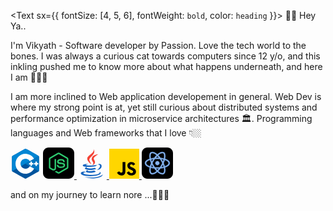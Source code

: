
<Text sx={{ fontSize: [4, 5, 6], fontWeight: `bold`, color: `heading` }}>
  👋🏼 Hey Ya.. 
</Text>
<script src="https://code.iconify.design/1/1.0.7/iconify.min.js"></script>


I'm Vikyath - Software developer by Passion. Love the tech world to the bones. I was always a curious cat towards computers since 12 y/o, and this inkling pushed me to know more about what happens underneath, and here I am 🚶🏼‍♂️

I am more inclined to Web application developement in general. Web Dev is where my strong point is at, yet still curious about distributed systems and performance optimization in microservice architectures 🏛️. Programming languages and Web frameworks that I love 👇🏼


<a href="https://isocpp.org/" target="_blank"><svg xmlns="http://www.w3.org/2000/svg" x="0px" y="0px"
width="48" height="48"
viewBox="0 0 172 172"
style=" fill:#000000;"><g transform="translate(-12.04,-12.04) scale(1.14,1.14)"><g fill="none" fill-rule="none" stroke="none" stroke-width="1" stroke-linecap="butt" stroke-linejoin="miter" stroke-miterlimit="10" stroke-dasharray="" stroke-dashoffset="0" font-family="none" font-weight="none" font-size="none" text-anchor="none" style="mix-blend-mode: normal"><path d="M0,172v-172h172v172z" fill="none" fill-rule="nonzero"></path><g fill-rule="evenodd"><path d="M82.06908,11.77483c2.43308,-1.36525 5.42875,-1.36525 7.85825,0c12.02208,6.74742 48.19942,27.05775 60.22508,33.80517c2.43308,1.36167 3.93092,3.88433 3.93092,6.61483c0,13.49483 0,54.11192 0,67.60675c0,2.7305 -1.49783,5.25317 -3.93092,6.61842c-12.02208,6.74742 -48.19942,27.05775 -60.22508,33.80517c-2.43308,1.36525 -5.42875,1.36525 -7.85825,0c-12.02208,-6.74742 -48.19942,-27.05775 -60.22508,-33.80517c-2.4295,-1.36525 -3.92733,-3.88433 -3.92733,-6.61483c0,-13.49483 0,-54.11192 0,-67.60675c0,-2.7305 1.49783,-5.25317 3.93092,-6.61842c12.0185,-6.74742 48.203,-27.05775 60.2215,-33.80517z" fill="#00549d"></path><path d="M19.006,123.281c-0.95317,-1.27567 -1.08933,-2.48683 -1.08933,-4.11725c0,-13.416 0,-53.80017 0,-67.21975c0,-2.71617 1.49425,-5.2245 3.92017,-6.579c11.97908,-6.708 48.03458,-26.90008 60.01367,-33.61167c2.42592,-1.35808 5.71183,-1.32942 8.13775,0.02867c11.97908,6.708 47.91275,26.72808 59.89183,33.43608c0.9675,0.54467 1.70567,1.20042 2.365,2.064z" fill="#0086d4"></path><path d="M86,35.83333c27.68842,0 50.16667,22.47825 50.16667,50.16667c0,27.68842 -22.47825,50.16667 -50.16667,50.16667c-27.68842,0 -50.16667,-22.47825 -50.16667,-50.16667c0,-27.68842 22.47825,-50.16667 50.16667,-50.16667zM86,60.91667c13.84242,0 25.08333,11.23733 25.08333,25.08333c0,13.84242 -11.24092,25.08333 -25.08333,25.08333c-13.84242,0 -25.08333,-11.24092 -25.08333,-25.08333c0,-13.846 11.23733,-25.08333 25.08333,-25.08333z" fill="#ffffff"></path><path d="M152.23792,47.31792c1.849,1.73075 1.81317,4.33942 1.81317,6.39267c0,13.59875 -0.11467,52.27725 0.03225,65.876c0.01433,1.419 -0.45508,2.91325 -1.15742,4.03842l-68.38433,-37.625z" fill="#0075c0"></path><path d="M111.08333,75.25h7.16667v21.5h-7.16667zM136.16667,75.25h7.16667v21.5h-7.16667z" fill="#ffffff"></path><path d="M103.91667,82.41667h21.5v7.16667h-21.5zM129,82.41667h21.5v7.16667h-21.5z" fill="#ffffff"></path></g><path d="" fill="none" fill-rule="nonzero"></path></g></g></svg></a>        <a href="https://nodejs.org/en/" target="_blank"> <svg xmlns="http://www.w3.org/2000/svg" x="0px" y="0px"
width="50" height="50"
viewBox="0 0 172 172"
style=" fill:#000000;"><g fill="none" fill-rule="nonzero" stroke="none" stroke-width="1" stroke-linecap="butt" stroke-linejoin="miter" stroke-miterlimit="10" stroke-dasharray="" stroke-dashoffset="0" font-family="none" font-weight="none" font-size="none" text-anchor="none" style="mix-blend-mode: normal"><path d="M0,172v-172h172v172z" fill="none"></path><path d="M30.96,172c-17.09874,0 -30.96,-13.86126 -30.96,-30.96v-110.08c0,-17.09874 13.86126,-30.96 30.96,-30.96h110.08c17.09874,0 30.96,13.86126 30.96,30.96v110.08c0,17.09874 -13.86126,30.96 -30.96,30.96z" fill="#000000"></path><g fill="#2ecc71"><path d="M85.97386,28.00375c-1.62836,0 -3.25636,0.39942 -4.66166,1.20245l-44.21169,25.52149c-2.8552,1.65066 -4.63552,4.77598 -4.63552,8.0773v46.3029c0,3.34594 1.78032,6.42664 4.63552,8.0773l11.60622,6.69187c5.62118,2.76597 7.6256,2.76214 10.16851,2.76214c8.34254,0 13.11364,-5.04052 13.11364,-13.78457v-47.77545c0,-0.7138 -0.57578,-1.2983 -1.28958,-1.2983h-5.57656c-0.75841,0 -1.29829,0.5845 -1.29829,1.2983v47.73189c0,3.9259 -4.05486,7.76153 -10.6129,4.50481l-12.13774,-7.00555c-0.44613,-0.22306 -0.7145,-0.71171 -0.7145,-1.20245v-46.25933c0,-0.53535 0.26837,-0.98705 0.7145,-1.25473l44.21169,-25.51277c0.40151,-0.26768 0.9393,-0.26768 1.38543,0l44.21168,25.51277c0.44612,0.26768 0.7145,0.72042 0.7145,1.21116v46.3029c0,0.49073 -0.26941,0.97938 -0.67093,1.20245l-44.25525,25.56505c-0.40151,0.22306 -0.98392,0.22306 -1.38543,0l-11.37968,-6.73544c-0.31229,-0.22306 -0.75074,-0.26558 -1.06303,-0.08713c-3.16749,1.7845 -3.74745,2.00617 -6.69187,3.03225c-0.7138,0.22306 -1.82981,0.6678 0.40082,1.91695l14.76046,8.74823c1.4276,0.80303 3.03818,1.24601 4.64423,1.24601c1.65066,0 3.25148,-0.44299 4.67908,-1.24601l44.26397,-25.56505c2.8552,-1.65066 4.63552,-4.73136 4.63552,-8.0773v-46.25933c0,-3.34594 -1.78032,-6.42664 -4.63552,-8.0773l-44.26397,-25.56505c-1.40529,-0.80302 -3.0333,-1.20245 -4.66165,-1.20245zM97.86762,63.71989c-12.62534,0 -20.16276,5.35002 -20.16276,14.27252c0,9.68091 7.48793,12.35348 19.62253,13.55802c14.49906,1.4276 15.61437,3.57527 15.61437,6.43047c0,4.90738 -3.96389,7.00555 -13.2879,7.00555c-11.73309,0 -14.32236,-2.94861 -15.16999,-8.74823c-0.08922,-0.62457 -0.62144,-1.07174 -1.24601,-1.07174h-5.75954c-0.7138,0 -1.24601,0.58554 -1.24601,1.25473c0,7.45028 4.05974,16.32016 23.42156,16.32016c14.00833,0 22.03613,-5.52498 22.03613,-15.16128c0,-9.54707 -6.46986,-12.09487 -20.03206,-13.92398c-13.78526,-1.7845 -15.16999,-2.72171 -15.16999,-5.93381c0,-2.67675 1.20802,-6.19521 11.37967,-6.19521c9.05634,0 12.44515,1.95668 13.82814,8.06859c0.13384,0.57996 0.62143,1.02818 1.24601,1.02818h5.75955c0.3569,0 0.66466,-0.17671 0.93233,-0.44439c0.22306,-0.22306 0.3583,-0.5831 0.31368,-0.98461c-0.89225,-10.52855 -7.89293,-15.47496 -22.0797,-15.47496z"></path></g></g></svg> </a>       <a href="https://www.java.com/en/" target="_blank">  <svg xmlns="http://www.w3.org/2000/svg" x="0px" y="0px"
width="48" height="48"
viewBox="0 0 172 172"
style=" fill:#000000;"><g transform="translate(-14.62,-14.62) scale(1.17,1.17)"><g fill="none" fill-rule="nonzero" stroke="none" stroke-width="1" stroke-linecap="butt" stroke-linejoin="miter" stroke-miterlimit="10" stroke-dasharray="" stroke-dashoffset="0" font-family="none" font-weight="none" font-size="none" text-anchor="none" style="mix-blend-mode: normal"><path d="M0,172v-172h172v172z" fill="none"></path><g><path d="M84.74583,89.21783c-3.57617,-5.76558 -6.1705,-10.54575 -9.76458,-19.54708c-6.07733,-15.20408 36.96208,-28.94258 19.51125,-55.341c7.56442,18.23558 -27.15092,29.50875 -30.37592,44.69492c-2.94908,13.96783 20.61133,30.19317 20.62925,30.19317z" fill="#f44336"></path><path d="M85.56283,61.88417c-0.688,9.01567 7.98725,13.82092 8.23808,20.40708c0.20067,5.36067 -5.18508,9.82908 -5.18508,9.82908c0,0 9.77533,-1.92067 12.82475,-10.09783c3.38625,-9.08017 -6.57183,-15.29725 -5.547,-22.56783c0.95675,-6.9445 21.61108,-19.86242 21.61108,-19.86242c0,0 -30.39025,2.01383 -31.94183,22.29192z" fill="#f44336"></path><g fill="#1565c0"><path d="M114.96767,89.78042c6.28517,-1.41183 11.58492,2.59075 11.58492,7.2025c0,10.39525 -14.40858,20.22075 -14.40858,20.22075c0,0 22.30625,-2.65883 22.30625,-19.72625c0,-11.2875 -10.95425,-14.10758 -19.48258,-7.697zM104.37892,98.16542c0,0 6.95525,-4.95575 8.80783,-6.8155c-17.06742,3.62275 -56.03617,4.11008 -56.03617,0.96392c0,-2.89892 12.56675,-5.8695 12.56675,-5.8695c0,0 -27.85325,-0.40133 -27.85325,7.81525c0,8.56417 36.46042,9.17692 62.51483,3.90583z"></path><path d="M100.10042,105.96275c-16.15725,5.37142 -45.91683,3.655 -37.10183,-3.55825c-4.29283,0 -10.65683,3.45075 -10.65683,6.76892c0,6.65425 32.1855,11.79275 56.0075,2.04967z"></path><path d="M66.95817,117.31475c-5.86233,0 -9.65708,3.77683 -9.65708,6.52883c0,8.56775 34.97333,9.43133 48.83008,0.73458l-8.80783,-5.848c-10.35225,4.55083 -36.3565,5.17792 -30.36517,-1.41542z"></path><path d="M130.00692,131.26467c0,-3.354 -3.78042,-4.93425 -5.13492,-5.69033c7.98367,19.25325 -79.96925,17.759 -79.96925,6.39267c0,-2.58358 6.47508,-5.11342 12.45925,-3.91658l-5.08833,-3.00642c-11.92533,-1.8705 -20.02367,3.37192 -20.02367,7.60025c0,19.71908 97.75692,18.7695 97.75692,-1.37958z"></path><path d="M139.75,138.331c-14.8565,14.67375 -52.52808,20.02008 -90.41108,10.95425c37.883,16.13575 90.23192,7.04842 90.41108,-10.95425z"></path></g></g></g></g></svg> </a>       <a href="https://developer.mozilla.org/en-US/docs/Web/JavaScript" target="_blank"> <svg xmlns="http://www.w3.org/2000/svg" x="0px" y="0px"
width="48" height="48"
viewBox="0 0 172 172"
style=" fill:#000000;"><g fill="none" fill-rule="nonzero" stroke="none" stroke-width="1" stroke-linecap="butt" stroke-linejoin="miter" stroke-miterlimit="10" stroke-dasharray="" stroke-dashoffset="0" font-family="none" font-weight="none" font-size="none" text-anchor="none" style="mix-blend-mode: normal"><path d="M0,172v-172h172v172z" fill="none"></path><path d="M72.24,99.76v-27.52h27.52v27.52z" fill="#cccccc"></path><g><path d="M-0.43,172.43v-172.86h172.86v172.86z" fill="#ffd600"></path><path d="M112.59163,128.96051c3.32275,5.39707 6.93361,10.56847 14.58266,10.56847c6.42463,0 9.7954,-3.19311 9.7954,-7.61064c0,-5.28663 -3.48601,-7.16409 -10.55406,-10.24196l-3.87495,-1.65177c-11.18308,-4.74405 -18.62086,-10.68851 -18.62086,-23.24487c0,-11.57202 8.85908,-20.37827 22.70228,-20.37827c9.85782,0 16.94028,3.41399 22.04925,12.35469l-12.07139,7.71628c-2.65532,-4.74405 -5.52672,-6.61189 -9.97786,-6.61189c-4.54238,0 -7.41857,2.86659 -7.41857,6.61189c0,4.62881 2.881,6.50146 9.53131,9.36805l3.87495,1.65177c13.18057,5.61315 20.61355,11.34634 20.61355,24.23401c0,13.88642 -10.96701,21.49706 -25.68892,21.49706c-14.4002,0 -22.57744,-7.22651 -27.12942,-16.17201zM56.95952,129.35425c2.42964,4.35031 6.12212,7.69707 11.43277,7.69707c5.08016,0 8.00438,-2.0071 8.00438,-9.80981v-50.84485h16.00396v53.3033c0,16.16721 -9.37766,23.52337 -23.07201,23.52337c-12.3739,0 -21.30499,-8.38371 -24.94466,-16.17201z" fill="#000001"></path></g></g></svg> </a>       <a href="https://reactjs.org/" target="_blank"> <svg xmlns="http://www.w3.org/2000/svg" x="0px" y="0px"
width="50" height="50"
viewBox="0 0 172 172"
style=" fill:#000000;"><g transform=""><g fill="none" fill-rule="nonzero" stroke="none" stroke-width="1" stroke-linecap="butt" stroke-linejoin="miter" stroke-miterlimit="10" stroke-dasharray="" stroke-dashoffset="0" font-family="none" font-weight="none" font-size="none" text-anchor="none" style="mix-blend-mode: normal"><path d="M0,172v-172h172v172z" fill="none"></path><path d="M30.96,172c-17.09874,0 -30.96,-13.86126 -30.96,-30.96v-110.08c0,-17.09874 13.86126,-30.96 30.96,-30.96h110.08c17.09874,0 30.96,13.86126 30.96,30.96v110.08c0,17.09874 -13.86126,30.96 -30.96,30.96z" fill="#000000"></path><g><path d="M97.33506,86c0,6.26567 -5.06939,11.33506 -11.33506,11.33506c-6.26567,0 -11.33506,-5.06939 -11.33506,-11.33506c0,-6.26567 5.06939,-11.33506 11.33506,-11.33506c6.26567,0 11.33506,5.06939 11.33506,11.33506z" fill="#8bb7f0"></path><path d="M86,98.20699c-6.72954,0 -12.20699,-5.4757 -12.20699,-12.20699c0,-6.73128 5.47745,-12.20699 12.20699,-12.20699c6.72954,0 12.20699,5.4757 12.20699,12.20699c0,6.73128 -5.47745,12.20699 -12.20699,12.20699zM86,75.53687c-5.77042,0 -10.46313,4.69271 -10.46313,10.46313c0,5.77042 4.69271,10.46313 10.46313,10.46313c5.77042,0 10.46313,-4.69271 10.46313,-10.46313c0,-5.77042 -4.69271,-10.46313 -10.46313,-10.46313z" fill="#4e7ab5"></path><g><path d="M58.92491,147.91209c-2.98374,0 -5.70066,-0.68359 -8.07754,-2.02985c-3.97599,-2.2548 -6.72431,-6.14011 -8.1717,-11.54432c-1.68282,-6.29009 -1.48228,-14.64489 0.57896,-24.20122c-16.62243,-5.7181 -26.1369,-14.49144 -26.1369,-24.1367c0,-9.64701 9.51273,-18.4186 26.13516,-24.13495c-2.06124,-9.55807 -2.26352,-17.91288 -0.5807,-24.20296c1.4474,-5.40595 4.19572,-9.29126 8.16996,-11.54432c2.37513,-1.34626 5.0938,-2.02985 8.07754,-2.02985c7.65204,0 17.24847,4.76072 27.08381,13.4242c9.83534,-8.65475 19.42829,-13.41199 27.07161,-13.41199c2.98374,0 5.70066,0.68359 8.07754,2.02985c3.97076,2.25132 6.72082,6.12965 8.16822,11.52863c1.68456,6.28834 1.48228,14.64489 -0.5807,24.20471c16.62591,5.71636 26.14213,14.48969 26.14213,24.1367c0,9.64701 -9.51622,18.42034 -26.14213,24.13844c2.06124,9.55807 2.26352,17.91288 0.57896,24.20122c-1.4474,5.40072 -4.19397,9.27905 -8.16124,11.53037c-2.37862,1.34626 -5.09729,2.02985 -8.07928,2.02985c-7.64855,0 -17.24498,-4.75724 -27.07684,-13.4085c-9.83534,8.66173 -19.43003,13.42071 -27.07684,13.42071zM49.96672,112.16829c-1.72816,8.22576 -1.92173,15.2535 -0.55106,20.36648c0.94517,3.53305 2.58265,5.98317 4.87233,7.28059c1.31312,0.74463 2.87387,1.12304 4.63691,1.12304c5.91864,0 13.71019,-3.97948 22.00919,-11.22519c-4.15909,-4.18874 -8.21879,-8.93028 -12.08143,-14.10953c-6.68071,-0.72544 -13.02834,-1.87988 -18.88595,-3.43539zM91.06764,129.70973c8.29726,7.23874 16.09055,11.21473 22.00919,11.21648c1.76304,0 3.32379,-0.37842 4.6404,-1.12304c2.28271,-1.29394 3.9167,-3.73883 4.86012,-7.26664c1.37067,-5.11647 1.17885,-12.14246 -0.54931,-20.36648c-5.86284,1.55552 -12.21222,2.70995 -18.89118,3.43539c-3.8609,5.17925 -7.91536,9.91905 -12.06922,14.1043zM78.26775,116.33087c2.53208,3.09709 5.12345,5.98665 7.73225,8.61464c2.60183,-2.62625 5.19494,-5.51581 7.72528,-8.61464c-2.60009,0.12381 -5.18971,0.18659 -7.72528,0.18659c-2.53731,0 -5.12868,-0.06278 -7.73225,-0.18659zM72.65777,108.98227c4.35092,0.37144 8.83786,0.55978 13.34223,0.55978c4.50787,0 8.98957,-0.18834 13.33352,-0.55803c2.59137,-3.63419 5.06241,-7.44277 7.34861,-11.32634c2.21121,-3.75801 4.29163,-7.67994 6.18545,-11.65941c-1.8886,-3.96901 -3.96727,-7.8892 -6.18371,-11.65593c-2.28096,-3.87485 -4.752,-7.68343 -7.35035,-11.32634c-4.34046,-0.3697 -8.82216,-0.55803 -13.33352,-0.55803c-4.5131,0 -8.99655,0.18834 -13.33526,0.55978c-2.59834,3.63768 -5.07287,7.44626 -7.35732,11.32634c-2.2147,3.76498 -4.29337,7.68517 -6.18371,11.65941c1.88685,3.96553 3.96553,7.88571 6.18197,11.65593c2.27399,3.86264 4.74503,7.66947 7.35209,11.32285zM116.50177,94.33388c-1.23116,2.34723 -2.50766,4.64912 -3.81032,6.86033c-1.31312,2.23562 -2.70995,4.47822 -4.16084,6.68943c4.13991,-0.63825 8.10021,-1.45612 11.80764,-2.4414c-1.02887,-3.57316 -2.31758,-7.29978 -3.83648,-11.10836zM51.65303,105.4405c3.70918,0.98353 7.66773,1.80315 11.80241,2.4414c-1.45961,-2.22516 -2.85643,-4.4695 -4.16084,-6.68768c-1.29917,-2.20946 -2.57742,-4.50787 -3.80684,-6.85509c-1.51192,3.79114 -2.79889,7.51427 -3.83474,11.10138zM120.55623,86c2.66461,5.91341 4.83571,11.75881 6.46621,17.39844c12.90802,-4.541 20.88441,-11.1659 20.88441,-17.39844c0,-6.23254 -7.97639,-12.85744 -20.88441,-17.39844c-1.62702,5.63963 -3.79986,11.48503 -6.46621,17.39844zM44.97058,68.60505c-12.90278,4.53925 -20.87743,11.16416 -20.87743,17.39495c0,6.23254 7.97465,12.85744 20.88092,17.3967c1.62876,-5.64137 3.79986,-11.48677 6.46098,-17.39321c-2.66287,-5.90818 -4.83397,-11.75358 -6.46447,-17.39844zM51.65129,66.5595c1.03585,3.58188 2.32281,7.30675 3.83648,11.10487c1.22767,-2.34025 2.50418,-4.6404 3.80858,-6.85684c1.31138,-2.23039 2.70821,-4.47299 4.16433,-6.68943c-4.13991,0.63651 -8.09846,1.45612 -11.80939,2.4414zM108.53409,64.11636c1.45961,2.2269 2.85643,4.4695 4.16084,6.69117c1.30092,2.20946 2.57916,4.50961 3.81032,6.85684c1.51541,-3.79637 2.80238,-7.52125 3.83822,-11.10661c-3.71441,-0.98528 -7.67296,-1.80489 -11.80939,-2.4414zM58.91968,31.06333c-1.76304,0 -3.32204,0.37667 -4.63342,1.12304c-2.28794,1.29743 -3.92716,3.74754 -4.87407,7.28059c-1.36893,5.11821 -1.1771,12.14421 0.5528,20.36648c5.85935,-1.55552 12.21047,-2.71169 18.89293,-3.43714c3.86613,-5.18099 7.92582,-9.91905 12.07968,-14.1043c-8.30075,-7.24921 -16.09753,-11.22868 -22.01791,-11.22868zM103.13861,56.39457c6.67896,0.72544 13.02834,1.87988 18.89118,3.43539c1.7299,-8.22402 1.92347,-15.25176 0.55106,-20.36823c-0.94517,-3.52607 -2.58091,-5.97096 -4.86536,-7.2649c-1.31487,-0.74463 -2.87562,-1.12304 -4.6404,-1.12304c-5.9169,0 -13.7067,3.97773 -22.00571,11.21822c4.15038,4.18351 8.20658,8.92331 12.06922,14.10256zM86,55.48254c2.53557,0 5.12519,0.06278 7.72702,0.18659c-2.52859,-3.0936 -5.11996,-5.98142 -7.72353,-8.61116c-2.61055,2.63322 -5.20018,5.52105 -7.72877,8.61116c2.60009,-0.12381 5.18971,-0.18659 7.72528,-0.18659z" fill="#8bb7f0"></path><path d="M58.91968,24.95984c7.83688,0 17.43158,5.07462 27.08556,13.71891c9.65224,-8.63731 19.2417,-13.7067 27.07161,-13.7067c2.83028,0 5.40421,0.64523 7.64855,1.9165c3.75975,2.13099 6.36856,5.82971 7.75318,10.99675c1.87813,6.83068 1.48402,15.24129 -0.75683,24.55348c16.08183,5.37282 26.28861,13.8497 26.28861,23.56123c0,9.71153 -10.20678,18.18841 -26.29036,23.56297c2.33851,10.06728 2.73088,18.70459 0.75683,24.55174c-1.38462,5.1653 -3.99168,8.86576 -7.74795,10.99675c-2.24783,1.27301 -4.28988,1.92347 -7.11842,1.92347c-0.00174,0 -0.72544,0 -0.72719,0c-7.8334,0 -17.23278,-5.07462 -26.88327,-13.70844c-9.65224,8.64255 -19.24344,13.71368 -27.07684,13.71368c-2.83028,0 -5.40421,-0.64523 -7.64855,-1.9165c-3.76324,-2.13622 -6.37379,-5.84017 -7.75667,-11.0107c-2.07519,-6.48191 -1.65666,-15.00238 0.75683,-24.55174c-16.08009,-5.37456 -26.28513,-13.8497 -26.28513,-23.56123c0,-9.70978 10.20504,-18.18666 26.28338,-23.56123c-1.19803,-5.33445 -1.96358,-10.287 -1.98974,-14.80359c-0.02093,-3.56793 0.46561,-6.88648 1.23291,-9.74815c1.38462,-5.17227 3.99343,-8.87622 7.75667,-11.0107c2.2426,-1.27301 4.81653,-1.9165 7.6468,-1.9165M49.3058,60.9129c6.06338,-1.66538 12.79641,-2.92444 20.02469,-3.69174c4.15386,-5.59777 8.50129,-10.63054 12.88011,-14.96925c-8.49606,-7.57879 -16.76891,-12.06225 -23.29093,-12.06225c-1.9165,0 -3.6185,0.41504 -5.06416,1.23639c-2.49894,1.41775 -4.27593,4.04574 -5.28562,7.81421c-1.49623,5.58382 -1.15618,13.13123 0.73591,21.67263M122.68897,60.91116c1.89208,-8.5414 2.23213,-16.09055 0.73591,-21.67437c-1.00795,-3.7615 -2.78494,-6.38425 -5.27865,-7.79852c-1.4474,-0.82136 -3.15463,-1.23639 -5.06939,-1.23639c-6.51679,0 -14.7844,4.47822 -23.27872,12.05004c4.37708,4.33871 8.71928,9.37148 12.86965,14.96751c7.22479,0.7673 13.95782,2.02636 20.0212,3.69174M76.36869,56.64394c3.14243,-0.18659 6.29357,-0.34877 9.57028,-0.34877c3.2767,0 6.54818,0.16392 9.6906,0.34877c-3.15289,-3.97425 -6.38948,-7.60495 -9.62782,-10.81888c-3.23834,3.21392 -6.47668,6.84463 -9.63306,10.81888M86,110.41397c4.81478,0 9.42379,-0.21101 13.80784,-0.5964c2.64892,-3.69174 5.21064,-7.61193 7.62413,-11.71696c2.35944,-4.00912 4.49391,-8.06707 6.39995,-12.10061c-1.90603,-4.03354 -4.04051,-8.08974 -6.3982,-12.09712c-2.41524,-4.10678 -4.97522,-8.02522 -7.62588,-11.71696c-4.38231,-0.38888 -8.99132,-0.59989 -13.80784,-0.59989c-4.81653,0 -9.42728,0.21101 -13.81133,0.59814c-2.6524,3.69174 -5.21587,7.61193 -7.63111,11.71696c-2.35769,4.00912 -4.49217,8.06707 -6.3982,12.10061c1.90603,4.03354 4.03877,8.08974 6.39646,12.09712c2.41524,4.10503 4.97696,8.02522 7.62762,11.71696c4.3858,0.38714 8.99829,0.59814 13.81656,0.59814M116.59768,79.74479c1.96184,-4.7241 3.58537,-9.36276 4.8235,-13.79912c-4.45206,-1.22419 -9.36973,-2.23562 -14.69721,-2.97676c1.79268,2.66287 3.53828,5.42339 5.21761,8.27982c1.66364,2.8233 3.21044,5.6623 4.65609,8.49606M55.3936,79.74654c1.44391,-2.83376 2.99246,-5.67276 4.65261,-8.49781c1.68108,-2.85643 3.42842,-5.61521 5.22285,-8.27808c-5.32748,0.73939 -10.24515,1.75257 -14.69721,2.97676c1.23814,4.43637 2.86167,9.07328 4.82176,13.79912M126.43651,104.52323c14.08337,-4.77119 22.34227,-11.78148 22.34227,-18.52323c0,-6.74174 -8.2589,-13.75204 -22.34227,-18.52323c-1.66189,5.93783 -3.95681,12.17734 -6.83591,18.52148c2.8791,6.34589 5.17402,12.5854 6.83591,18.52497M45.56,104.52148c1.66015,-5.93608 3.95332,-12.1756 6.83242,-18.518c-2.8791,-6.34414 -5.17402,-12.5854 -6.83417,-18.52323c-14.08163,4.77119 -22.33704,11.77974 -22.33704,18.51974c0,6.74174 8.25715,13.7503 22.33878,18.52148M106.72397,109.03109c5.32748,-0.73939 10.24515,-1.75083 14.69721,-2.97676c-1.23988,-4.43637 -2.86341,-9.07502 -4.8235,-13.80087c-1.44566,2.83376 -2.9942,5.67276 -4.65609,8.49781c-1.67933,2.85643 -3.42493,5.61696 -5.21761,8.27982M65.26382,109.02935c-1.79268,-2.66287 -3.53828,-5.42165 -5.21936,-8.27634c-1.66015,-2.8233 -3.20695,-5.66055 -4.65086,-8.49257c-1.96009,4.72236 -3.58188,9.35927 -4.82002,13.79389c4.45032,1.22244 9.36625,2.23388 14.69023,2.97502M58.92491,141.80859c6.52027,0 14.78963,-4.48171 23.28395,-12.05701c-4.38231,-4.34046 -8.72799,-9.37496 -12.8836,-14.97448c-7.22479,-0.76555 -13.95433,-2.02462 -20.01597,-3.69c-1.89034,8.5414 -2.23039,16.08881 -0.73591,21.67263c1.00795,3.76673 2.78668,6.39472 5.28388,7.81247c1.44391,0.82136 3.15115,1.23639 5.06764,1.23639M113.07684,141.79813v0c1.9165,0 3.62024,-0.41504 5.06939,-1.23639c2.49371,-1.41427 4.26721,-4.03702 5.27342,-7.80026c1.49623,-5.58557 1.15618,-13.13297 -0.73416,-21.67263c-6.06338,1.66538 -12.79466,2.92444 -20.0212,3.69c-4.15038,5.59777 -8.49432,10.63054 -12.87139,14.971c8.49432,7.56833 16.76368,12.04655 23.28395,12.04829M86,126.17842c3.23834,-3.21567 6.47493,-6.84812 9.62957,-10.82236c-3.14068,0.18659 -6.20638,0.5807 -9.48483,0.5807c-3.28019,0 -6.63886,-0.39411 -9.78128,-0.5807c3.15638,3.97599 6.39646,7.60844 9.63654,10.82236M58.30061,23.34678c-3.1372,0 -5.37979,0.58942 -7.88746,2.01066c-4.18351,2.37339 -7.07133,6.43657 -8.58151,12.07794c-1.6741,6.25521 -1.52936,14.47748 0.41155,23.85768c-16.54744,5.85412 -25.99739,14.81056 -25.99739,24.70694c0,9.89812 9.45169,18.85282 25.99913,24.70694c-1.94091,9.3802 -2.08565,17.60247 -0.40981,23.85768c1.50843,5.63788 4.39451,9.70107 8.58151,12.07794c2.51115,1.42299 5.52802,2.0281 8.66347,2.0281c7.82468,0 17.00782,-4.42067 26.92163,-13.01962c9.91207,8.59023 19.25042,13.12077 27.07335,13.12251c3.1372,0 6.00061,-0.72021 8.51176,-2.1432c4.18002,-2.3699 7.06436,-6.42785 8.57279,-12.06225c1.67584,-6.25695 1.5311,-14.47923 -0.40981,-23.85768c16.55093,-5.85587 26.00437,-14.8123 26.00437,-24.71043c0,-9.89812 -9.45169,-18.85456 -26.00262,-24.70868c1.94265,-9.38194 2.08565,-17.60422 0.40981,-23.85942c-1.51018,-5.6344 -4.39626,-9.69235 -8.57802,-12.06225c-2.50941,-1.42124 -5.37282,-2.1432 -8.50827,-2.1432c-7.82119,0 -17.15779,4.53228 -27.07161,13.126c-9.91556,-8.60069 -19.2975,-13.0109 -27.12392,-13.0109zM50.63462,58.75575c-0.80566,-4.05272 -1.34626,-7.85084 -1.3759,-11.1816c-0.02616,-2.99943 0.38539,-5.60998 0.994,-7.88397c0.88413,-3.29937 2.38559,-5.56987 4.46253,-6.74872c1.17885,-0.66964 2.61578,-1.12304 4.22536,-1.12304c5.5472,0 12.84698,3.79812 20.72223,10.52242c-3.8731,3.96378 -7.65901,8.40364 -11.27577,13.22714c-6.25172,0.69754 -12.21222,1.76653 -17.75244,3.18777zM92.34414,42.34433c7.87351,-6.71907 15.19072,-10.39861 20.73095,-10.39861c1.61132,0 3.02908,0.34005 4.20967,1.00969c2.07344,1.17536 3.57316,3.44063 4.45555,6.73302c1.52413,4.91418 1.32707,11.44666 -0.38016,19.06557c-5.54023,-1.4195 -11.49898,-2.49023 -17.74896,-3.18428c-3.61501,-4.82176 -7.39743,-9.26161 -11.26705,-13.2254zM80.19819,54.71524c1.91127,-2.26701 3.85218,-4.41195 5.80355,-6.4139c1.95137,2.00195 3.89054,4.14689 5.80006,6.4139c-1.95137,-0.06975 -3.89228,-0.10463 -5.80181,-0.10463c-1.90952,0 -3.84869,0.03488 -5.80181,0.10463zM73.13907,63.85304c4.19397,-0.34703 8.51524,-0.59465 12.86093,-0.59465c4.34394,0 8.66522,0.24763 12.85744,0.59465c2.4972,3.52084 4.87582,7.19515 7.07308,10.93223c2.13099,3.62373 4.13817,7.3922 5.96922,11.21299c-1.83279,3.82253 -3.83997,7.59274 -5.97096,11.21648c-2.199,3.73883 -4.57588,7.41138 -7.07308,10.93223c-4.19048,0.34703 -8.51176,0.81264 -12.8557,0.81264c-4.34743,0 -8.67045,-0.46735 -12.86616,-0.81438c-2.49894,-3.5191 -4.87756,-7.1934 -7.07656,-10.93223c-2.13099,-3.62199 -4.13642,-7.39046 -5.96747,-11.21299c1.83105,-3.82253 3.83822,-7.59274 5.96922,-11.21648c2.20075,-3.73708 4.58111,-7.41138 7.08005,-10.93048zM116.38144,75.57872c-0.95738,-1.77524 -1.93917,-3.5191 -2.93491,-5.21413c-0.994,-1.6898 -2.03508,-3.38657 -3.11278,-5.07287c3.0936,0.52664 6.07733,1.15618 8.91807,1.88336c-0.81438,2.73088 -1.77524,5.54197 -2.87039,8.40364zM52.7412,67.17508c2.84074,-0.72719 5.82448,-1.35672 8.91807,-1.88336c-1.07945,1.68631 -2.12053,3.38308 -3.11453,5.07113c-0.99574,1.69503 -1.97753,3.43888 -2.93491,5.21413c-1.09514,-2.85818 -2.05426,-5.66927 -2.86864,-8.40189zM121.51361,85.99826c2.46755,-5.51407 4.51135,-10.97234 6.08605,-16.26319c12.03783,4.39277 19.43526,10.54684 19.43526,16.26494c0,5.7181 -7.39743,11.87217 -19.43526,16.26494c-1.57644,-5.2926 -3.6185,-10.75261 -6.08605,-16.26668zM44.39511,102.26319c-12.03434,-4.39277 -19.43003,-10.54684 -19.43003,-16.26319c0,-5.71636 7.39569,-11.87042 19.42829,-16.26319c1.5747,5.2926 3.61676,10.75087 6.08431,16.26494c-2.46581,5.51233 -4.50787,10.97059 -6.08257,16.26145zM110.33201,106.71002c1.0777,-1.68805 2.12053,-3.38482 3.11278,-5.07287c0.99749,-1.69503 1.97928,-3.44063 2.93665,-5.21587c1.09514,2.86167 2.05426,5.6745 2.87039,8.40713c-2.84248,0.7237 -5.82622,1.35498 -8.91982,1.88162zM52.74294,104.82492c0.81438,-2.73088 1.7735,-5.54023 2.8669,-8.39841c0.95563,1.7735 1.93742,3.51736 2.93316,5.21064c0.99225,1.68805 2.03333,3.38308 3.11278,5.07113c-3.09185,-0.52839 -6.07385,-1.15792 -8.91284,-1.88336zM58.92491,140.06474c-1.61132,0 -3.02733,-0.34005 -4.20792,-1.00969c-2.07519,-1.17885 -3.57665,-3.4476 -4.45904,-6.74698c-1.44914,-4.96127 -1.28522,-11.49549 0.38016,-19.06557c5.53848,1.4195 11.49549,2.49023 17.74373,3.18428c3.6185,4.8235 7.40441,9.2651 11.27925,13.23237c-7.87351,6.72605 -15.19247,10.40733 -20.73618,10.40558v0zM103.60945,116.43027c6.24998,-0.6958 12.20873,-1.76478 17.74896,-3.18428c1.92696,8.26587 2.07868,14.85416 0.37842,19.06382c-0.88065,3.29414 -2.37862,5.55941 -4.45032,6.73302c-1.18233,0.66964 -2.59834,1.00969 -4.20792,1.00969v1.74386l-0.00174,-1.74386c-5.54546,0 -12.86442,-3.67953 -20.73618,-10.39512c3.87136,-3.96378 7.65378,-8.40364 11.26879,-13.22714zM86,123.70215c-1.95312,-2.00195 -3.89577,-4.14863 -5.80704,-6.41739c1.95312,0.06975 3.89577,0.10463 5.80704,0.10463c1.90952,0 3.85043,-0.03488 5.80181,-0.10463c-1.90952,2.26876 -3.85043,4.41544 -5.80181,6.41739z" fill="#4e7ab5"></path></g></g><path d="" fill="none"></path><path d="" fill="none"></path></g></g></svg></a>      

and on my journey to learn nore ...🙇🏼‍♂️




